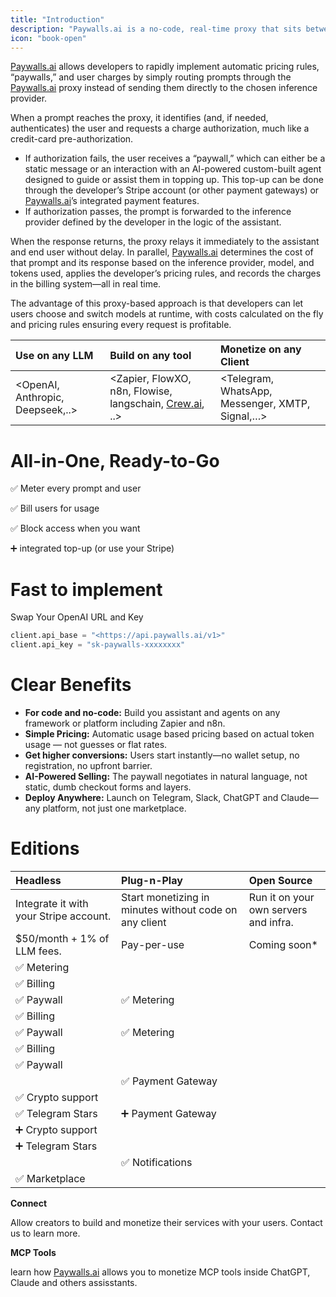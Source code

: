 ```yaml
---
title: "Introduction"
description: "Paywalls.ai is a no-code, real-time proxy that sits between AI assistants and inference providers, metering usage, applying dynamic pricing, and handling payments—so developers can monetize any model, anywhere, with guaranteed margins."
icon: "book-open"
---
```


[Paywalls.ai](http://Paywalls.ai) allows developers to rapidly implement automatic pricing rules, “paywalls,” and user charges by simply routing prompts through the [Paywalls.ai](http://Paywalls.ai) proxy instead of sending them directly to the chosen inference provider. 

When a prompt reaches the proxy, it identifies (and, if needed, authenticates) the user and requests a charge authorization, much like a credit-card pre-authorization. 

- If authorization fails, the user receives a “paywall,” which can either be a static message or an interaction with an AI-powered custom-built agent designed to guide or assist them in topping up. This top-up can be done through the developer’s Stripe account (or other payment gateways) or [Paywalls.ai](http://Paywalls.ai)’s integrated payment features. 
- If authorization passes, the prompt is forwarded to the inference provider defined by the developer in the logic of the assistant. 

When the response returns, the proxy relays it immediately to the assistant and end user without delay. In parallel, [Paywalls.ai](http://Paywalls.ai) determines the cost of that prompt and its response based on the inference provider, model, and tokens used, applies the developer’s pricing rules, and records the charges in the billing system—all in real time.

The advantage of this proxy-based approach is that developers can let users choose and switch models at runtime, with costs calculated on the fly and pricing rules ensuring every request is profitable.

| **Use on any LLM**                 | **Build on any tool**                                                       | **Monetize on any Client**                        |
| :--------------------------------- | :-------------------------------------------------------------------------- | :------------------------------------------------ |
| \<OpenAI, Anthropic, Deepseek,..\> | \<Zapier, FlowXO, n8n, Flowise, langschain, [Crew.ai](http://Crew.ai), ..\> | \<Telegram, WhatsApp, Messenger, XMTP, Signal,…\> |

# All-in-One, Ready-to-Go

✅ Meter every prompt and user

✅ Bill users for usage

✅ Block access when you want

➕ integrated top-up (or use your Stripe)

# Fast to implement

Swap Your OpenAI URL and Key

```python
client.api_base = "<https://api.paywalls.ai/v1>"
client.api_key = "sk-paywalls-xxxxxxxx"
```

# Clear Benefits

- **For code and no-code:** Build you assistant and agents on any framework or platform including Zapier and n8n.
- **Simple Pricing:** Automatic usage based pricing based on actual token usage — not guesses or flat rates.
- **Get higher conversions:** Users start instantly—no wallet setup, no registration, no upfront barrier.
- **AI-Powered Selling:** The paywall negotiates in natural language, not static, dumb checkout forms and layers.
- **Deploy Anywhere:** Launch on Telegram, Slack, ChatGPT and Claude—any platform, not just one marketplace.

# Editions

| **Headless**                           | **Plug-n-Play**                                        | **Open Source**                       |
| :------------------------------------- | :----------------------------------------------------- | :------------------------------------ |
| Integrate it with your Stripe account. | Start monetizing in minutes without code on any client | Run it on your own servers and infra. |
| \$50/month \+ 1% of LLM fees.          | Pay-per-use                                            | Coming soon\*                         |
| ✅ Metering                             |                                                        |                                       |
| ✅ Billing                              |                                                        |                                       |
| ✅ Paywall                              | ✅ Metering                                             |                                       |
| ✅ Billing                              |                                                        |                                       |
| ✅ Paywall                              | ✅ Metering                                             |                                       |
| ✅ Billing                              |                                                        |                                       |
| ✅ Paywall                              |                                                        |                                       |
|                                        | ✅ Payment Gateway                                      |                                       |
| ✅ Crypto support                       |                                                        |                                       |
| ✅ Telegram Stars                       | ➕ Payment Gateway                                      |                                       |
| ➕ Crypto support                       |                                                        |                                       |
| ➕ Telegram Stars                       |                                                        |                                       |
|                                        | ✅ Notifications                                        |                                       |
| ✅ Marketplace                          |                                                        |                                       |

**Connect**

Allow creators to build and monetize their services with your users. Contact us to learn more.

**MCP Tools**

learn how [Paywalls.ai](http://Paywalls.ai) allows you to monetize MCP tools inside ChatGPT, Claude and others assisstants.